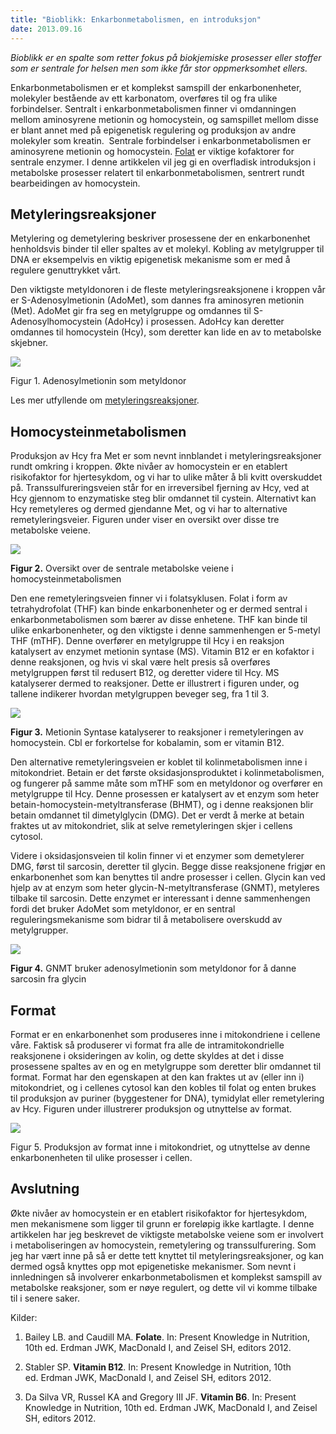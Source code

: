 ```yaml
---
title: "Bioblikk: Enkarbonmetabolismen, en introduksjon"
date: 2013.09.16
---
```


*Bioblikk er en spalte som retter fokus på biokjemiske prosesser eller stoffer som er sentrale for helsen men som ikke får stor oppmerksomhet ellers.*

Enkarbonmetabolismen er et komplekst samspill der enkarbonenheter, molekyler bestående av ett karbonatom, overføres til og fra ulike forbindelser. Sentralt i enkarbonmetabolismen finner vi omdanningen mellom aminosyrene metionin og homocystein, og samspillet mellom disse er blant annet med på epigenetisk regulering og produksjon av andre molekyler som kreatin.  Sentrale forbindelser i enkarbonmetabolismen er aminosyrene metionin og homocystein. [Folat](naeringsstoffer/folat.qmd) er viktige kofaktorer for sentrale enzymer. I denne artikkelen vil jeg gi en overfladisk introduksjon i metabolske prosesser relatert til enkarbonmetabolismen, sentrert rundt bearbeidingen av homocystein.

## Metyleringsreaksjoner

Metylering og demetylering beskriver prosessene der en enkarbonenhet henholdsvis binder til eller spaltes av et molekyl. Kobling av metylgrupper til DNA er eksempelvis en viktig epigenetisk mekanisme som er med å regulere genuttrykket vårt.

Den viktigste metyldonoren i de fleste metyleringsreaksjonene i kroppen vår er S-Adenosylmetionin (AdoMet), som dannes fra aminosyren metionin (Met). AdoMet gir fra seg en metylgruppe og omdannes til S-Adenosylhomocystein (AdoHcy) i prosessen. AdoHcy kan deretter omdannes til homocystein (Hcy), som deretter kan lide en av to metabolske skjebner.

![](images/clipboard-126528648.png)

Figur 1. Adenosylmetionin som metyldonor

Les mer utfyllende om [metyleringsreaksjoner](bioblikk-metyleringssyklus.qmd).

## Homocysteinmetabolismen

Produksjon av Hcy fra Met er som nevnt innblandet i metyleringsreaksjoner rundt omkring i kroppen. Økte nivåer av homocystein er en etablert risikofaktor for hjertesykdom, og vi har to ulike måter å bli kvitt overskuddet på. Transsulfureringsveien står for en irreversibel fjerning av Hcy, ved at Hcy gjennom to enzymatiske steg blir omdannet til cystein. Alternativt kan Hcy remetyleres og dermed gjendanne Met, og vi har to alternative remetyleringsveier. Figuren under viser en oversikt over disse tre metabolske veiene.

![](images/clipboard-1117609803.png)

**Figur 2.** Oversikt over de sentrale metabolske veiene i homocysteinmetabolismen

Den ene remetyleringsveien finner vi i folatsyklusen. Folat i form av tetrahydrofolat (THF) kan binde enkarbonenheter og er dermed sentral i enkarbonmetabolismen som bærer av disse enhetene. THF kan binde til ulike enkarbonenheter, og den viktigste i denne sammenhengen er 5-metyl THF (mTHF). Denne overfører en metylgruppe til Hcy i en reaksjon katalysert av enzymet metionin syntase (MS). Vitamin B12 er en kofaktor i denne reaksjonen, og hvis vi skal være helt presis så overføres metylgruppen først til redusert B12, og deretter videre til Hcy. MS katalyserer dermed to reaksjoner. Dette er illustrert i figuren under, og tallene indikerer hvordan metylgruppen beveger seg, fra 1 til 3.

![](images/clipboard-2214595968.png)

**Figur 3.** Metionin Syntase katalyserer to reaksjoner i remetyleringen av homocystein. Cbl er forkortelse for kobalamin, som er vitamin B12.

Den alternative remetyleringsveien er koblet til kolinmetabolismen inne i mitokondriet. Betain er det første oksidasjonsproduktet i kolinmetabolismen, og fungerer på samme måte som mTHF som en metyldonor og overfører en metylgruppe til Hcy. Denne prosessen er katalysert av et enzym som heter betain-homocystein-metyltransferase (BHMT), og i denne reaksjonen blir betain omdannet til dimetylglycin (DMG). Det er verdt å merke at betain fraktes ut av mitokondriet, slik at selve remetyleringen skjer i cellens cytosol.

Videre i oksidasjonsveien til kolin finner vi et enzymer som demetylerer DMG, først til sarcosin, deretter til glycin. Begge disse reaksjonene frigjør en enkarbonenhet som kan benyttes til andre prosesser i cellen. Glycin kan ved hjelp av at enzym som heter glycin-N-metyltransferase (GNMT), metyleres tilbake til sarcosin. Dette enzymet er interessant i denne sammenhengen fordi det bruker AdoMet som metyldonor, er en sentral reguleringsmekanisme som bidrar til å metabolisere overskudd av metylgrupper.

![](images/clipboard-1177024125.png)

**Figur 4.** GNMT bruker adenosylmetionin som metyldonor for å danne sarcosin fra glycin

## Format

Format er en enkarbonenhet som produseres inne i mitokondriene i cellene våre. Faktisk så produserer vi format fra alle de intramitokondrielle reaksjonene i oksideringen av kolin, og dette skyldes at det i disse prosessene spaltes av en og en metylgruppe som deretter blir omdannet til format. Format har den egenskapen at den kan fraktes ut av (eller inn i) mitokondriet, og i cellenes cytosol kan den kobles til folat og enten brukes til produksjon av puriner (byggestener for DNA), tymidylat eller remetylering av Hcy. Figuren under illustrerer produksjon og utnyttelse av format.

![](images/clipboard-1034636977.png)

Figur 5. Produksjon av format inne i mitokondriet, og utnyttelse av denne enkarbonenheten til ulike prosesser i cellen.

## Avslutning

Økte nivåer av homocystein er en etablert risikofaktor for hjertesykdom, men mekanismene som ligger til grunn er foreløpig ikke kartlagte. I denne artikkelen har jeg beskrevet de viktigste metabolske veiene som er involvert i metaboliseringen av homocystein, remetylering og transsulfurering. Som jeg har vært inne på så er dette tett knyttet til metyleringsreaksjoner, og kan dermed også knyttes opp mot epigenetiske mekanismer. Som nevnt i innledningen så involverer enkarbonmetabolismen et komplekst samspill av metabolske reaksjoner, som er nøye regulert, og dette vil vi komme tilbake til i senere saker.

Kilder:

1.  Bailey LB. and Caudill MA. **Folate**. In: Present Knowledge in Nutrition, 10th ed. Erdman JWK, MacDonald I, and Zeisel SH, editors 2012.

2.  Stabler SP. **Vitamin B12**. In: Present Knowledge in Nutrition, 10th ed. Erdman JWK, MacDonald I, and Zeisel SH, editors 2012.

3.  Da Silva VR, Russel KA and Gregory III JF. **Vitamin B6**. In: Present Knowledge in Nutrition, 10th ed. Erdman JWK, MacDonald I, and Zeisel SH, editors 2012.
